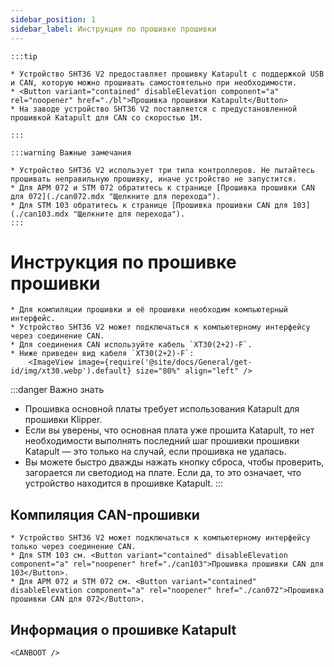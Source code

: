 ```yaml
---
sidebar_position: 1
sidebar_label: Инструкция по прошивке прошивки
---
```







    :::tip

    * Устройство SHT36 V2 предоставляет прошивку Katapult с поддержкой USB и CAN, которую можно прошивать самостоятельно при необходимости.
    * <Button variant="contained" disableElevation component="a" rel="noopener" href="./bl">Прошивка прошивки Katapult</Button>
    * На заводе устройство SHT36 V2 поставляется с предустановленной прошивкой Katapult для CAN со скоростью 1М.

    :::

    :::warning Важные замечания

    * Устройство SHT36 V2 использует три типа контроллеров. Не пытайтесь прошивать неправильную прошивку, иначе устройство не запустится.
    * Для APM 072 и STM 072 обратитесь к странице [Прошивка прошивки CAN для 072](./can072.mdx "Щелкните для перехода").
    * Для STM 103 обратитесь к странице [Прошивка прошивки CAN для 103](./can103.mdx "Щелкните для перехода").
    :::


# Инструкция по прошивке прошивки

    * Для компиляции прошивки и её прошивки необходим компьютерный интерфейс.
    * Устройство SHT36 V2 может подключаться к компьютерному интерфейсу через соединение CAN.
    * Для соединения CAN используйте кабель `XT30(2+2)-F`.
    * Ниже приведен вид кабеля `XT30(2+2)-F`:
        <ImageView image={require('@site/docs/General/get-id/img/xt30.webp').default} size="80%" align="left" />

:::danger Важно знать
* Прошивка основной платы требует использования Katapult для прошивки Klipper.
* Если вы уверены, что основная плата уже прошита Katapult, то нет необходимости выполнять последний шаг прошивки прошивки Katapult — это только на случай, если прошивка не удалась.
* Вы можете быстро дважды нажать кнопку сброса, чтобы проверить, загорается ли светодиод на плате. Если да, то это означает, что устройство находится в прошивке Katapult.
:::

## Компиляция CAN-прошивки

    * Устройство SHT36 V2 может подключаться к компьютерному интерфейсу только через соединение CAN.
    * Для STM 103 см. <Button variant="contained" disableElevation component="a" rel="noopener" href="./can103">Прошивка прошивки CAN для 103</Button>.
    * Для APM 072 и STM 072 см. <Button variant="contained" disableElevation component="a" rel="noopener" href="./can072">Прошивка прошивки CAN для 072</Button>.

## Информация о прошивке Katapult
    
    <CANBOOT />
